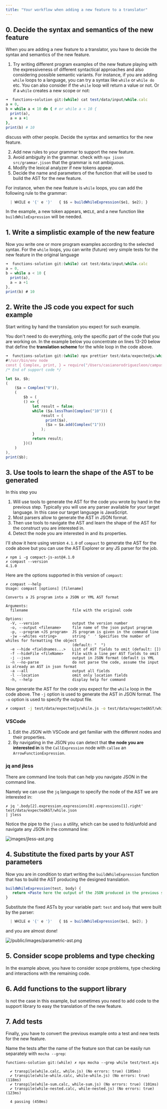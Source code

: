 ```yaml
---
title: "Your workflow when adding a new feature to a translator"
---
```



## 0. Decide the syntax and semantics of the new feature

When you are adding a new feature to a translator, you have to decide the syntax and semantics of the new feature.

1. Try writing different program examples of the new feature playing with the expressiveness of different syntactical approaches and also considering possible semantic variants. For instance, if you are adding `while` loops to a language, you can try a syntax like `while` or `while do` etc. You can also consider if the `while` loop will return a value or not. Or if a `while` creates a new scope or not:

```ruby  showLineNumbers copy {3-6}
➜  functions-solution git:(while) cat test/data/input/while.calc 
a = 0,
b = while a < 10 do { # or while a < 10 {
  print(a),
  a = a +1
},
print(b) # 10
```

discuss with other people. Decide the syntax and semantics for the new feature.


2. Add new rules to your grammar to support the new feature. 
3. Avoid ambiguity in the grammar. check with `npx jison src/grammar.jison` that the grammar is not ambiguous.
4. Modify the lexical analyzer if new tokens appear.
5. Decide the name and parameters of the function that will be used to build the AST for the new feature.
   
For instance, when the new feature is `while` loops, you can add the following rule to the grammar:

```js filename="src/grammar.jison"
  | WHILE e '{' e '}'   { $$ = buildWhileExpression($e1, $e2); }
```

In the example, a new token appears, `WHILE`, and a new function like `buildWhileExpression` will be needed.

## 1. Write a simplistic example of the new feature

Now you write one or more program examples according  to the selected syntax. For the `while` loops, you can write (future) very simple tests for the new feature in the original language

```js filename="test/data/input/while.calc" showLineNumbers copy {3-6}
➜  functions-solution git:(while) cat test/data/input/while.calc 
a = 0,
b = while a < 10 {
  print(a),
  a = a +1
},
print(b) # 10
```

## 2. Write the JS code you expect for such example

Start writing by hand the translation you expect for such example.

You don't need to do everything, only the specific part of the code that you are working on.
In the example below you concentrate on lines 13-20 below that 
define the **translation scheme** for the while loop in the code above.

```js filename="test/data/expectedjs/while.js" showLineNumbers copy {13-20} /prettier/
➜  functions-solution git:(while) npx prettier test/data/expectedjs/while.js 
#!/usr/bin/env node
const { Complex, print, } = require("/Users/casianorodriguezleon/campus-virtual/2223/pl2223/practicas/functions/functions-solution/src/support-lib.js");
/* End of support code */

let $a, $b;
(
    ($a = Complex("0")),
    (
        $b = (
        () => {
            let result = false;
            while ($a.lessThan(Complex("10"))) {
                result = (
                  print($a), 
                  ($a = $a.add(Complex("1")))
                );
            }
            return result;
        })()
    )
),
print($b);
```

## 3. Use tools to learn the shape of the AST to be generated

In this step you 
1. Will use tools to generate the AST for the code you wrote by hand in the previous step. Typically you will use any parser available for your target language. In this case our target language is JavaScript.
2. Most parsers allow to generate the AST in JSON format.
3. Then use tools to navigate the AST and learn the shape of the AST for the construct you are interested in.
4. Detect the node you are interested in and its properties.


I'll show it here using version `4.1.0` of `compast` to generate the AST for the code above but you can use the AST Explorer or any JS parser for the job.

```
✗ npm i -g compact-js-ast@4.1.0
✗ compast --version
4.1.0
```
Here are the options supported in this version of `compast`:

```
✗ compast --help
Usage: compast [options] [filename]

Converts a JS program into a JSON or YML AST format

Arguments:
  filename                    file with the original code

Options:
  -V, --version               output the version number
  -o, --output <filename>     file name of the json putput program
  -p, --program <JS program>  JS program is given in the command line
  -jw --whites <string>       string '  ' Specifies the number of whites for formatting the object
                              (default: "  ")
  -e --hide <fieldnames...>   List of AST fields to omit (default: [])
  -f --hideFile <fileName>    File with a line per AST fields to omit
  -j --json                   output in JSON format (default is YML
  -n --no-parse               do not parse the code, assume the input is already an AST in json format
  -a --all                    output all fields
  -l --location               omit only location fields
  -h, --help                  display help for command
```

Now generate the AST for the code you expect for the `while` loop in the code above. 
The `-j` option is used to generate the AST in JSON format. The `-o` option is used to specify the output file.

```sh
✗ compast -j test/data/expectedjs/while.js -o test/data/expectedAST/while.json
```

### VSCode

1. Edit the JSON with VSCode and get familiar with the different nodes and their properties.
2. By navigating in the JSON you can detect that **the node you are interested in**
is  the `CallExpression` node with `callee`  an `ArrowFunctionExpression`. 

### jq and jless

There are command line tools that can help you navigate JSON in the command line.

Namely we can use the `jq` language to specify the node of the AST we are interested in:

```jq /jless/
✗ jq '.body[2].expression.expressions[0].expressions[1].right' test/data/expectedAST/while.json
| jless
```

Notice the pipe to the `jless` a utility,  which can be used to fold/unfold and 
navigate any JSON in the command line:

![images/jless-ast.png](/images/jless-ast.png)

## 4. Substitute the fixed parts by your AST parameters

Now you are in condition to start writing the `buildWhileExpression` function that has to build the AST producing the designed translation.

```jsx src/ast-build.js
buildWhileExpression(test, body) {
   return <Paste here the output of the JSON produced in the previous step>
}
```

Substitute the fixed ASTs by your variable part: `test` and `body` that were built by the parser:

```js filename="src/grammar.jison"
  | WHILE e '{' e '}'   { $$ = buildWhileExpression($e1, $e2); }
```

and you are almost done!

![/public/images/parametric-ast.png](/images/parametric-ast.png)

## 5. Consider scope problems and type checking

In the example above, you have to consider scope problems, type checking and interactions with the remaining code.

## 6. Add functions to the support library

Is not the case in this example, but sometimes you need to add code to the support library to easy the translation of the new feature.

## 7. Add tests

Finally, you have to convert the previous example onto a test and new tests for the new feature.

Name the tests after the name of the feature son that can be easily run separately with `mocha --grep`:

```
functions-solution git:(while) ✗ npx mocha --grep while test/test.mjs 

  ✔ transpile(while.calc, while.js) (No errors: true) (105ms)
  ✔ transpile(while-while.calc, while-while.js) (No errors: true) (118ms)
  ✔ transpile(while-sum.calc, while-sum.js) (No errors: true) (101ms)
  ✔ transpile(while-nested.calc, while-nested.js) (No errors: true) (123ms)

  4 passing (450ms)
```